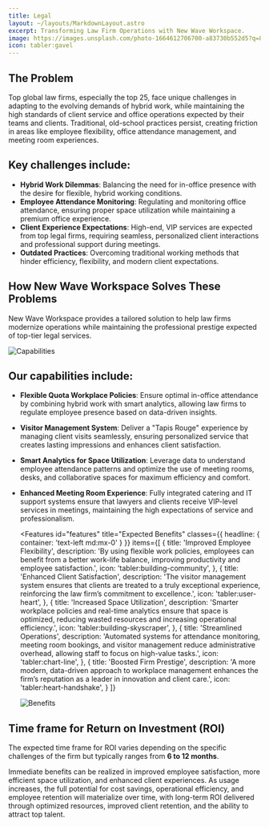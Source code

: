 ```yaml
---
title: Legal
layout: ~/layouts/MarkdownLayout.astro
excerpt: Transforming Law Firm Operations with New Wave Workspace.
image: https://images.unsplash.com/photo-1664612706700-a83730b552d5?q=80&w=4140&auto=format&fit=crop&ixlib=rb-4.0.3&ixid=M3wxMjA3fDB8MHxwaG90by1wYWdlfHx8fGVufDB8fHx8fA%3D%3D
icon: tabler:gavel
---
```


## The Problem

Top global law firms, especially the top 25, face unique challenges in adapting to the evolving demands of hybrid work, while maintaining the high standards of client service and office operations expected by their teams and clients. Traditional, old-school practices persist, creating friction in areas like employee flexibility, office attendance management, and meeting room experiences.

## Key challenges include:

- **Hybrid Work Dilemmas**: Balancing the need for in-office presence with the desire for flexible, hybrid working conditions.
- **Employee Attendance Monitoring**: Regulating and monitoring office attendance, ensuring proper space utilization while maintaining a premium office experience.
- **Client Experience Expectations**: High-end, VIP services are expected from top legal firms, requiring seamless, personalized client interactions and professional support during meetings.
- **Outdated Practices**: Overcoming traditional working methods that hinder efficiency, flexibility, and modern client expectations.

## How New Wave Workspace Solves These Problems

New Wave Workspace provides a tailored solution to help law firms modernize operations while maintaining the professional prestige expected of top-tier legal services.

<Image
   src={CapabilitiesImage}
   alt="Capabilities"
   class="not-prose border-none mx-auto pt-3"
   invertInDarkMode={true}
   width={800}
/>

## Our capabilities include:

- **Flexible Quota Workplace Policies**: Ensure optimal in-office attendance by combining hybrid work with smart analytics, allowing law firms to regulate employee presence based on data-driven insights.
- **Visitor Management System**: Deliver a "Tapis Rouge" experience by managing client visits seamlessly, ensuring personalized service that creates lasting impressions and enhances client satisfaction.
- **Smart Analytics for Space Utilization**: Leverage data to understand employee attendance patterns and optimize the use of meeting rooms, desks, and collaborative spaces for maximum efficiency and comfort.
- **Enhanced Meeting Room Experience**: Fully integrated catering and IT support systems ensure that lawyers and clients receive VIP-level services in meetings, maintaining the high expectations of service and professionalism.

  <Features
    id="features"
    title="Expected Benefits"
    classes={{
      headline: {
        container: 'text-left md:mx-0'
      }
    }}
    items={[
      {
        title: 'Improved Employee Flexibility',
        description:
          'By using flexible work policies, employees can benefit from a better work-life balance, improving productivity and employee satisfaction.',
        icon: 'tabler:building-community',
      },
      {
        title: 'Enhanced Client Satisfaction',
        description:
          'The visitor management system ensures that clients are treated to a truly exceptional experience, reinforcing the law firm’s commitment to excellence.', 
        icon: 'tabler:user-heart',
      },
      {
        title: 'Increased Space Utilization',
        description:
          'Smarter workplace policies and real-time analytics ensure that space is optimized, reducing wasted resources and increasing operational efficiency.',
        icon: 'tabler:building-skyscraper',
      },
      {
        title: 'Streamlined Operations',
        description:
          'Automated systems for attendance monitoring, meeting room bookings, and visitor management reduce administrative overhead, allowing staff to focus on high-value tasks.',
        icon: 'tabler:chart-line',
      },
      {
        title: 'Boosted Firm Prestige',
        description:
          'A more modern, data-driven approach to workplace management enhances the firm’s reputation as a leader in innovation and client care.',
        icon: 'tabler:heart-handshake',
      }
    ]}
  >
    <Image
      src={BenefitsImage}
      alt="Benefits"
      class="not-prose mx-auto"
      invertInDarkMode={true}
      width={800}
      slot="subtitle"
    />
  </Features>

## Time frame for Return on Investment (ROI)

The expected time frame for ROI varies depending on the specific challenges of the firm but typically ranges from **6 to 12 months**. 

Immediate benefits can be realized in improved employee satisfaction, more efficient space utilization, and enhanced client experiences. As usage increases, the full potential for cost savings, operational efficiency, and employee retention will materialize over time, with long-term ROI delivered through optimized resources, improved client retention, and the ability to attract top talent.